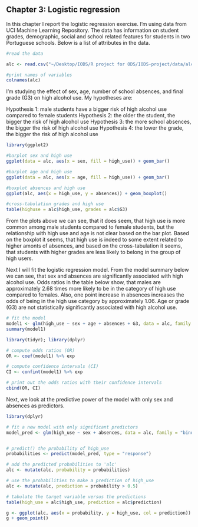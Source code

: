 ## Chapter 3: Logistic regression

In this chapter I report the logistic regression exercise. I'm using data from UCI Machine Learning Repository. The data has information on student grades, demographic, social and school related features for students in two Portuguese schools. Below is a list of attributes in the data.

```r
#read the data

alc <- read.csv("~/Desktop/IODS/R project for ODS/IODS-project/data/alc.csv")

#print names of variables
colnames(alc)
```


I'm studying the effect of sex, age, number of school absences, and final grade (G3) on high alcohol use. My hypotheses are:

Hypothesis 1: male students have a bigger risk of high alcohol use compared to female students
Hypothesis 2: the older the student, the bigger the risk of high alcohol use
Hypothesis 3: the more school absences, the bigger the risk of high alcohol use
Hypothesis 4: the lower the grade, the bigger the risk of high alcohol use

```r
library(ggplot2)

#barplot sex and high use
ggplot(data = alc, aes(x = sex, fill = high_use)) + geom_bar()

#barplot age and high use
ggplot(data = alc, aes(x = age, fill = high_use)) + geom_bar()

#boxplot absences and high use
ggplot(alc, aes(x = high_use, y = absences)) + geom_boxplot()

#cross-tabulation grades and high use
table(highuse = alc$high_use, grades = alc$G3)


```

From the plots above we can see, that it does seem, that high use is more common among male students compared to female students, but the relationship with high use and age is not clear based on the bar plot. Based on the boxplot it seems, that high use is indeed to some extent related to higher amonts of absences, and based on the cross-tabulation it seems, that students with higher grades are less likely to belong in the group of high users.

Next I will fit the logistic regression model. From the model summary below we can see, that sex and absences are significantly associated with high alcohol use. Odds ratios in the table below show, that males are approximately 2.68 times more likely to be in the category of high use compared to females. Also, one point increase in absences increases the odds of being in the high use category by approximately 1.06. Age or grade (G3) are not statistically significantly associated with high alcohol use.

```r
# fit the model
model1 <- glm(high_use ~ sex + age + absences + G3, data = alc, family = "binomial")
summary(model1)

```

```r
library(tidyr); library(dplyr)

# compute odds ratios (OR)
OR <- coef(model1) %>% exp

# compute confidence intervals (CI)
CI <- confint(model1) %>% exp

# print out the odds ratios with their confidence intervals
cbind(OR, CI)
```

Next, we look at the predictive power of the model with only sex and absences as predictors. 

```r
library(dplyr)

# fit a new model with only significant predictors
model_pred <- glm(high_use ~ sex + absences, data = alc, family = "binomial")


# predict() the probability of high_use
probabilities <- predict(model_pred, type = "response")

# add the predicted probabilities to 'alc'
alc <- mutate(alc, probability = probabilities)

# use the probabilities to make a prediction of high_use
alc <- mutate(alc, prediction = probability > 0.5)

# tabulate the target variable versus the predictions
table(high_use = alc$high_use, prediction = alc$prediction)

g <- ggplot(alc, aes(x = probability, y = high_use, col = prediction))
g + geom_point()
```